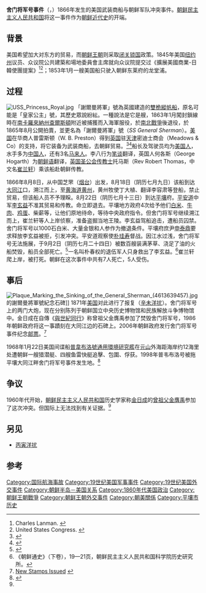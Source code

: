 {{noteTA
|1=zh-cn:舍门; zh-tw:謝爾曼;
}}
{{Infobox military conflict
|conflict=舍门将军号事件
|partof=
|image=
|caption=
|date=1866年7月9日–24日<ref>{{cite web 
| archive-url=https://web.archive.org/web/20070930020433/http://www.kimsoft.com/2000/sherman.htm 
| archive-date=2007-09-30
| title = Sinking of the General Sherman 
| url = http://www.kimsoft.com/2000/sherman.htm | dead-url = yes}}</ref>
|place=[[朝鲜王朝|朝鮮]][[平壤|平壤]][[大同江|大同江]]
|coordinates=
|result=朝鲜胜利
|combatant1={{flagicon|United States|1865}} [[美国|美国]]
|combatant2=[[File:Flag_of_the_king_of_Joseon.svg|25px]] [[朝鲜王朝|朝鮮]]
|commander1= Page船长
|commander2=[[朴珪壽|朴珪壽]]
|strength1=一艘[[双桅纵帆船|双桅纵帆船]]，24人<ref>William Elliot Griffis. {{Google Book|EgYtAAAAYAAJ|Corea, the Hermit Nation: I. Ancient and Mediaeval History|page=391}}</ref>
|strength2='''陆上:'''<br/>不明<br/>'''海上:'''<br/>1艘[[龟船|龟船]]
|casualties1=一艘双桅纵帆船沉没，20人死亡
|casualties2=7人死亡<br/>受伤不详<br/>1龟船受损
}}
'''舍门将军号事件'''（{{lang-en|General Sherman Incident}}，{{lang-ko|제너럴셔먼호 사건}}）1866年发生的美国武装商船与朝鲜军队冲突事件。[[朝鲜民主主义人民共和国|朝鲜民主主义人民共和国]]将这一事件作为[[朝鲜近代史|朝鲜近代史]]的开端。

== 背景 ==
美国希望加大对东方的贸易，而[[朝鲜王朝|朝鲜王朝]]则采取[[闭关锁国|闭关锁国]]政策。1845年美国[[纽约州|纽约州]]议员、众议院公共建築和場地委員會主席{{le|扎多克·普萊特|Zadock Pratt|普萊特}}就向众议院提交过《擴展美國商業-日韓使團提案》<ref>Charles Lanman. {{Google book|2G0uAAAAYAAJ|Japan, Its Leading Men: With an Historical Summary of the Empire|page=401}}</ref><ref>United States Congress. {{Google book|6_pEAQAAMAAJ|Journal of the House of Representatives of the United States: the second session of the twenty-eighth Congress|page=392}}</ref>；1853年1月一艘美国船只驶入朝鲜东莱府的龙堂浦。

== 过程 ==
[[File:USS_Princess_Royal.jpg|thumb]]
「謝爾曼將軍」號為英國建造的{{le|中插板|centerboard}}[[雙桅縱帆船|雙桅縱帆船]]，原名可能是「皇家公主」號，其歷史眾說紛紜。一種說法是它是艘{{le|突圍艦|Blockade runner|封鎖線突破船}}，1863年1月闖封鎖線時在[[南卡羅來納州|南卡羅來納州]][[查尔斯顿_(南卡罗来纳州)|查爾斯頓]]附近被{{le|聯邦海軍|Union Navy}}捕獲而入海軍服役，於[[南北戰爭|南北戰爭]]後退役，於1865年8月公開拍賣，並更名為「謝爾曼將軍」號（''SS General Sherman''）。[[美国|美国]]在华商人普雷斯顿（W. B. Preston）得到[[英国|英国]]驻[[天津|天津]]密迪士商会（Meadows & Co）的支持，将它装备为武装商船，去朝鲜贸易。<ref name="H-Gram63">{{cite magazine 
| url = https://www.history.navy.mil/about-us/leadership/director/directors-corner/h-grams/h-gram-063/h-063-5.html
| title = The Battle of Ganghwa, Korea, 1871
| magazine = H-Gram | issue = 63
| publisher = Naval History and Heritage Command
| author = Samuel J. Cox, Director NHHC
| date  = July 2021}}</ref><ref>{{cite book
| author= Erik Heyl
| title = ''Early American Steamers'', volume 1
| year  = 1953年 | pages = 351-352 
| url   = https://babel.hathitrust.org/cgi/pt?id=mdp.39015024193131&view=1up&seq=364}}</ref>船长及驾驶员均为[[美国人|美国人]]，水手多为[[中国人|中国人]]，还有3名[[马来人|马来人]]。李八行为[[笔谈|笔谈]]翻译，英国人何各斯（George Hogarth）为[[朝鲜语|朝鲜语]]翻译，[[英国圣公会|英国圣公会]][[传教士|传教士]]托马斯（Rev Robert Thomas，中文名[[崔兰轩|崔兰轩]]）乘该船赴朝鲜传教。

1866年8月8日，从中国芝罘（[[烟台|烟台]]）出发，8月18日（阴历七月九日）该船到达[[大同江|大同江]]口，溯江而上，至[[黄海道|黄海道]][[黄州郡|黄州]]，黄州牧使丁大植、翻译李容肃等登船，禁止贸易，但该船人员不予理睬。8月22日（阴历七月十三日）到达[[平壤|平壤]]府。[[平安道|平安道]]中军[[李玄益|李玄益]]不准其贸易和传教。命立即退去。平壤地方政府4次给予他们[[白米|白米]]、[[牛肉|牛肉]]、[[鸡蛋|鸡蛋]]、柴薪等，让他们原地待命，等待中央政府指令。但舍门将军号继续溯江而上，崔兰轩等人上岸侦察，准备盗掘当地王陵。李玄益驾船追击，遭船员囚禁。舍门将军号以1000石白米、大量金银和人参作为撤退条件。平壤府庶尹[[申泰鼎|申泰鼎]]要求释放李玄益被拒，引发冲突。平安道观察使[[朴珪寿|朴珪寿]]督战。因江水过浅，舍门将军号无法施展，于9月2日（阴历七月二十四日）被数百艘装满茅草、浇足了油的火船焚毁，船员全部死亡。<ref>{{Cite web|author=姜博|url=https://guoxue.ifeng.com/a/20180721/59320705_0.shtml
|title=“辛未洋扰”是如何扰乱朝鲜与东亚的？|via=凤凰网}}</ref>一名叫朴春权的退伍军人只身救出了李玄益。<ref>《朝鲜通史》（下卷），19—21页，朝鲜民主主义人民共和国科学院历史研究所。</ref>崔兰轩爬上岸，被打死。朝鲜在这次事件中共有7人死亡，5人受伤。

== 事后 ==
[[File:Plaque_Marking_the_Sinking_of_the_General_Sherman_(4613639457).jpg|thumb]]的謝爾曼將軍號紀念石碑]]
1871年[[美国|美国]]对此进行了报复（[[辛未洋扰|辛未洋扰]]）。舍门将军号上的两门大炮，现在分别陈列于朝鲜国立中央历史博物馆和民族解放斗争博物馆中。金日成在自傳《[[與世紀同行|與世紀同行]]》称曾祖父金膺禹参加了焚毁舍门将军号，1986年朝鲜政府将这一事蹟刻在大同江边的石碑上。2006年朝鲜政府发行舍门将军号事件纪念[[邮票|邮票]]。<ref name="website">[http://www.kcna.co.jp/item/2006/200609/news09/02.htm#11 New Stamps Issued] {{webarchive|url=https://web.archive.org/web/20141012092409/http://www.kcna.co.jp/item/2006/200609/news09/02.htm |date=2014-10-12 }}</ref>

1968年1月22日美国间谍船[[普韋布洛號通用環境研究艦|普韋布洛號通用環境研究艦]]在[[元山|元山]]外海距海岸约12海里处遭朝鲜一艘猎潜艇、四艘鱼雷快艇追擊、包圍、俘获。1998年普韦布洛号被拖平壤大同江畔舍门将军号事件发生地。<ref>{{Cite web|url=https://www.globalsecurity.org/military/ops/sherman.htm|title=SS General Sherman Incident|website=www.globalsecurity.org}}</ref>

== 争议 ==
1960年代开始，[[朝鲜民主主义人民共和国|朝鲜民主主义人民共和国]]历史学家称[[金日成|金日成]]的[[曾祖父|曾祖父]][[金膺禹|金膺禹]]参加了这次冲突。但国际上无法找到有关证据。<ref name="H-Gram63"/>

== 另见 ==
*[[丙寅洋扰|丙寅洋扰]]

==参考==
{{Reflist|2}}

{{李氏朝鲜历史事件}}
[[Category:国际航海事故|Category:国际航海事故]]
[[Category:19世纪美国军事事件|Category:19世纪美国军事事件]]
[[Category:19世纪美国外交事件|Category:19世纪美国外交事件]]
[[Category:朝鲜半岛－美国关系|Category:朝鲜半岛－美国关系]]
[[Category:1860年代美国政治|Category:1860年代美国政治]]
[[Category:朝鲜王朝戰爭|Category:朝鲜王朝戰爭]]
[[Category:朝鲜王朝外交事件|Category:朝鲜王朝外交事件]]
[[Category:朝美關係|Category:朝美關係]]
[[Category:平壤市历史|Category:平壤市历史]]